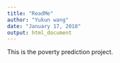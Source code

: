 ```yaml
---
title: "ReadMe"
author: "Yukun wang"
date: "January 17, 2018"
output: html_document
---
```


This is the poverty prediction project.